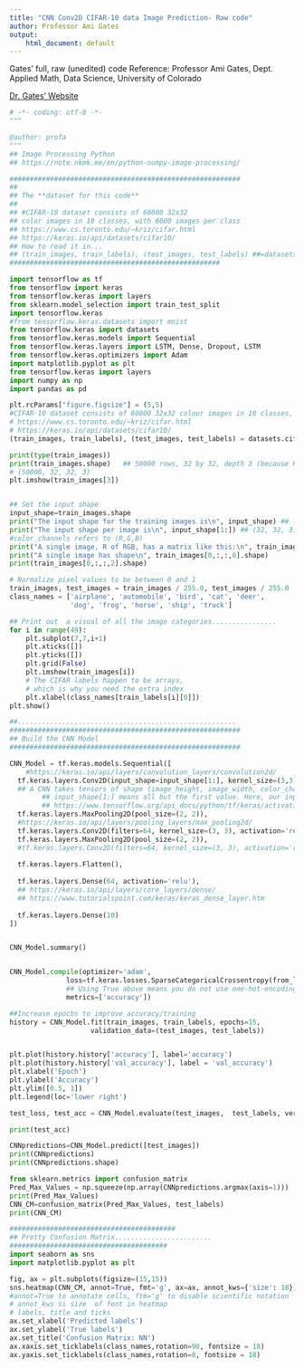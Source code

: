 ```yaml
---
title: "CNN Conv2D CIFAR-10 data Image Prediction- Raw code"
author: Professor Ami Gates
output:
    html_document: default
---
```


Gates' full, raw (unedited) code
Reference: Professor Ami Gates, Dept. Applied Math, Data Science, University of Colorado

[Dr. Gates' Website](https://gatesboltonanalytics.com/?page_id=898)

```python
# -*- coding: utf-8 -*-
"""

@author: profa
"""
## Image Processing Python
## https://note.nkmk.me/en/python-numpy-image-processing/

#########################################################
##
## The **dataset for this code**
##
## #CIFAR-10 dataset consists of 60000 32x32 
## color images in 10 classes, with 6000 images per class
## https://www.cs.toronto.edu/~kriz/cifar.html
## https://keras.io/api/datasets/cifar10/
## How to read it in...
## (train_images, train_labels), (test_images, test_labels) ##=datasets.cifar10.load_data()
####################################################

import tensorflow as tf
from tensorflow import keras
from tensorflow.keras import layers
from sklearn.model_selection import train_test_split
import tensorflow.keras
#from tensorflow.keras.datasets import mnist
from tensorflow.keras import datasets
from tensorflow.keras.models import Sequential
from tensorflow.keras.layers import LSTM, Dense, Dropout, LSTM
from tensorflow.keras.optimizers import Adam
import matplotlib.pyplot as plt
from tensorflow.keras import layers
import numpy as np
import pandas as pd

plt.rcParams["figure.figsize"] = (5,5)
#CIFAR-10 dataset consists of 60000 32x32 colour images in 10 classes, with 6000 images per class
# https://www.cs.toronto.edu/~kriz/cifar.html
# https://keras.io/api/datasets/cifar10/
(train_images, train_labels), (test_images, test_labels) = datasets.cifar10.load_data()

print(type(train_images))
print(train_images.shape)   ## 50000 rows, 32 by 32, depth 3 (because RGB) 
# (50000, 32, 32, 3)
plt.imshow(train_images[3])


## Set the input shape
input_shape=train_images.shape
print("The input shape for the training images is\n", input_shape) ## (50000, 32, 32, 3)
print("The input shape per image is\n", input_shape[1:]) ## (32, 32, 3)  ## The "3" is because this has 3 channel (RGB)
#color_channels refers to (R,G,B)
print("A single image, R of RGB, has a matrix like this:\n", train_images[0,:,:,0])
print("A single image has shape\n", train_images[0,:,:,0].shape)
print(train_images[0,:,:,2].shape)

# Normalize pixel values to be between 0 and 1
train_images, test_images = train_images / 255.0, test_images / 255.0
class_names = ['airplane', 'automobile', 'bird', 'cat', 'deer',
               'dog', 'frog', 'horse', 'ship', 'truck']

## Print out  a visual of all the image categories................
for i in range(49):
    plt.subplot(7,7,i+1)
    plt.xticks([])
    plt.yticks([])
    plt.grid(False)
    plt.imshow(train_images[i])
    # The CIFAR labels happen to be arrays, 
    # which is why you need the extra index
    plt.xlabel(class_names[train_labels[i][0]])
plt.show()

##......................................................
#########################################################
## Build the CNN Model 
#########################################################

CNN_Model = tf.keras.models.Sequential([
    #https://keras.io/api/layers/convolution_layers/convolution2d/
  tf.keras.layers.Conv2D(input_shape=input_shape[1:], kernel_size=(3,3), filters=32, activation="relu"), 
  ## A CNN takes tensors of shape (image_height, image_width, color_channels)
        ## input_shape[1:] means all but the first value. Here, our input is: ()
        ## https://www.tensorflow.org/api_docs/python/tf/keras/activations
  tf.keras.layers.MaxPooling2D(pool_size=(2, 2)),
  #https://keras.io/api/layers/pooling_layers/max_pooling2d/
  tf.keras.layers.Conv2D(filters=64, kernel_size=(3, 3), activation='relu'),
  tf.keras.layers.MaxPooling2D(pool_size=(2, 2)),
  #tf.keras.layers.Conv2D(filters=64, kernel_size=(3, 3), activation='relu'),
  
  tf.keras.layers.Flatten(),
  
  tf.keras.layers.Dense(64, activation='relu'), 
  ## https://keras.io/api/layers/core_layers/dense/
  ## https://www.tutorialspoint.com/keras/keras_dense_layer.htm
  
  tf.keras.layers.Dense(10) 
])


CNN_Model.summary()


CNN_Model.compile(optimizer='adam',
              loss=tf.keras.losses.SparseCategoricalCrossentropy(from_logits=True),
              ## Using True above means you do not use one-hot-encoding
              metrics=['accuracy'])

##Increase epochs to improve accuracy/training
history = CNN_Model.fit(train_images, train_labels, epochs=15, 
                    validation_data=(test_images, test_labels))


plt.plot(history.history['accuracy'], label='accuracy')
plt.plot(history.history['val_accuracy'], label = 'val_accuracy')
plt.xlabel('Epoch')
plt.ylabel('Accuracy')
plt.ylim([0.5, 1])
plt.legend(loc='lower right')

test_loss, test_acc = CNN_Model.evaluate(test_images,  test_labels, verbose=2)

print(test_acc)

CNNpredictions=CNN_Model.predict([test_images])
print(CNNpredictions)
print(CNNpredictions.shape)

from sklearn.metrics import confusion_matrix
Pred_Max_Values = np.squeeze(np.array(CNNpredictions.argmax(axis=1)))
print(Pred_Max_Values)
CNN_CM=confusion_matrix(Pred_Max_Values, test_labels)
print(CNN_CM)

#########################################
## Pretty Confusion Matrix........................
#######################################
import seaborn as sns
import matplotlib.pyplot as plt     

fig, ax = plt.subplots(figsize=(15,15)) 
sns.heatmap(CNN_CM, annot=True, fmt='g', ax=ax, annot_kws={'size': 18})
#annot=True to annotate cells, ftm='g' to disable scientific notation
# annot_kws si size  of font in heatmap
# labels, title and ticks
ax.set_xlabel('Predicted labels') 
ax.set_ylabel('True labels')
ax.set_title('Confusion Matrix: NN') 
ax.xaxis.set_ticklabels(class_names,rotation=90, fontsize = 18)
ax.yaxis.set_ticklabels(class_names,rotation=0, fontsize = 18)
```
